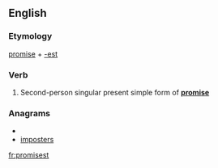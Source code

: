 ==English==

===Etymology===
[[promise]] + [[-est]]

===Verb===
{{en-verb form}}

# {{archaic}} Second-person singular present simple form of '''[[promise]]'''

===Anagrams===
* {{alphagram|eimoprsst}}
* [[imposters#English|imposters]]

[[fr:promisest]]